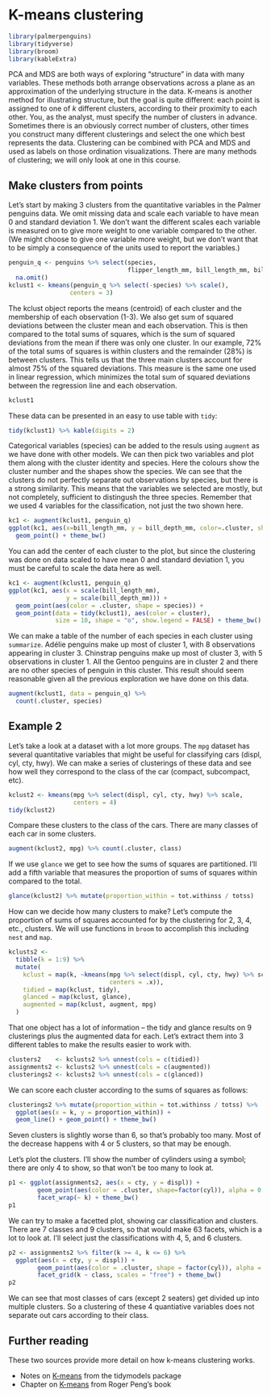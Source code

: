# K-means clustering {#k-means}

```r
library(palmerpenguins)
library(tidyverse)
library(broom)
library(kableExtra)
```


PCA and MDS are both ways of exploring "structure" in data with many variables. These methods both arrange observations across a plane as an approximation of the underlying structure in the data. K-means is another method for illustrating structure, but the goal is quite different: each point is assigned to one of $k$ different clusters, according to their proximity to each other. You, as the analyst, must specify the number of clusters in advance. Sometimes there is an obviously correct number of clusters, other times you construct many different clusterings and select the one which best represents the data.  Clustering can be combined with PCA and MDS and used as labels on those ordination visualizations. There are many methods of clustering; we will only look at one in this course.


## Make clusters from points

Let's start by making 3 clusters from the quantitative variables in the Palmer penguins data. We omit missing data and scale each variable to have mean 0 and standard deviation 1. We don't want the different scales each variable is measured on to give more weight to one variable compared to the other. (We might choose to give one variable more weight, but we don't want that to be simply a consequence of the units used to report the variables.)

```r
penguin_q <- penguins %>% select(species, 
                                 flipper_length_mm, bill_length_mm, bill_depth_mm, body_mass_g) %>%
  na.omit() 
kclust1 <- kmeans(penguin_q %>% select(-species) %>% scale(),
                 centers = 3)
```

The kclust object reports the means (centroid) of each cluster and the membership of each observation (1-3). We also get sum of squared deviations between the cluster mean and each observation. This is then compared to the total sums of squares, which is the sum of squared deviations from the mean if there was only one cluster. In our example, 72% of the total sums of squares is within clusters and the remainder (28%) is between clusters. This tells us that the three main clusters account for almost 75% of the squared deviations. This measure is the same one used in linear regression, which minimizes the total sum of squared deviations between the regression line and each observation.

```r
kclust1
```

These data can be presented in an easy to use table with `tidy`:

```r
tidy(kclust1) %>% kable(digits = 2)
```

Categorical variables (species) can be added to the resuls using `augment` as we have done with other models. We can then pick two variables and plot them along with the cluster identity and species. Here the colours show the cluster number and the shapes show the species. We can see that the clusters do not perfectly separate out observations by species, but there is a strong similarity. This means that the variables we selected are mostly, but not completely, sufficient to distingush the three species. Remember that we used 4 variables for the classification, not just the two shown here.

```r
kc1 <- augment(kclust1, penguin_q)
ggplot(kc1, aes(x=bill_length_mm, y = bill_depth_mm, color=.cluster, shape=species)) + 
  geom_point() + theme_bw()
```

You can add the center of each cluster to the plot, but since the clustering was done on data scaled to have mean 0 and standard deviation 1, you must be careful to scale the data here as well.

```r
kc1 <- augment(kclust1, penguin_q)
ggplot(kc1, aes(x = scale(bill_length_mm), 
                y = scale(bill_depth_mm))) + 
  geom_point(aes(color = .cluster, shape = species)) +
  geom_point(data = tidy(kclust1), aes(color = cluster), 
             size = 10, shape = "o", show.legend = FALSE) + theme_bw()
```



We can make a table of the number of each species in each cluster using `summarize`. Adélie penguins make up most of cluster 1, with 8 observations appearing in cluster 3. Chinstrap penguins make up most of cluster 3, with 5 observations in cluster 1. All the Gentoo penguins are in cluster 2 and there are no other species of penguin in this cluster. This result should seem reasonable given all the previous exploration we have done on this data.

```r
augment(kclust1, data = penguin_q) %>%
  count(.cluster, species)
```

## Example 2

Let's take a look at a dataset with a lot more groups. The `mpg` dataset has several quantitative variables that might be useful for classifying cars (displ, cyl, cty, hwy). We can make a series of clusterings of these data and see how well they correspond to the class of the car (compact, subcompact, etc).

```r
kclust2 <- kmeans(mpg %>% select(displ, cyl, cty, hwy) %>% scale, 
                  centers = 4)
tidy(kclust2)
```

Compare these clusters to the class of the cars. There are many classes of each car in some clusters.

```r
augment(kclust2, mpg) %>% count(.cluster, class)
```

If we use `glance` we get to see how the sums of squares are partitioned. I'll add a fifth variable that measures the proportion of sums of squares within compared to the total.

```r
glance(kclust2) %>% mutate(proportion_within = tot.withinss / totss)
```

How can we decide how many clusters to make? Let's compute the proportion of sums of squares accounted for by the clustering for 2, 3, 4, etc., clusters. We will use functions in `broom` to accomplish this including `nest` and `map`.

```r
kclusts2 <- 
  tibble(k = 1:9) %>%
  mutate(
    kclust = map(k, ~kmeans(mpg %>% select(displ, cyl, cty, hwy) %>% scale,
                            centers = .x)),
    tidied = map(kclust, tidy),
    glanced = map(kclust, glance),
    augmented = map(kclust, augment, mpg)
  )
```

That one object has a lot of information -- the tidy and glance results on 9 clusterings plus the augmented data for each. Let's extract them into 3 different tables to make the results easier to work with.

```r
clusters2    <- kclusts2 %>% unnest(cols = c(tidied))
assignments2 <- kclusts2 %>% unnest(cols = c(augmented))
clusterings2 <- kclusts2 %>% unnest(cols = c(glanced))
```

We can score each cluster according to the sums of squares as follows:

```r
clusterings2 %>% mutate(proportion_within = tot.withinss / totss) %>%
  ggplot(aes(x = k, y = proportion_within)) + 
  geom_line() + geom_point() + theme_bw()
```

Seven clusters is slightly worse than 6, so that's probably too many. Most of the decrease happens with 4 or 5 clusters, so that may be enough.

Let's plot the clusters. I'll show the number of cylinders using a symbol; there are only 4 to show, so that won't be too many to look at.

```r
p1 <- ggplot(assignments2, aes(x = cty, y = displ)) +
        geom_point(aes(color = .cluster, shape=factor(cyl)), alpha = 0.8) + 
        facet_wrap(~ k) + theme_bw()
p1
```

We can try to make a facetted plot, showing car classification and clusters. There are 7 classes and 9 clusters, so that would make 63 facets, which is a lot to look at. I'll select just the classifications with 4, 5, and 6 clusters.

```r
p2 <- assignments2 %>% filter(k >= 4, k <= 6) %>%
  ggplot(aes(x = cty, y = displ)) +
        geom_point(aes(color = .cluster, shape = factor(cyl)), alpha = 0.8) + 
        facet_grid(k ~ class, scales = "free") + theme_bw()
p2
```

We can see that most classes of cars (except 2 seaters) get divided up into multiple clusters. So a clustering of these 4 quantiative variables does not separate out cars according to their class.


## Further reading

These two sources provide more detail on how k-means clustering works.

* Notes on [K-means](https://www.tidymodels.org/learn/statistics/k-means/) from the tidymodels package
* Chapter on [K-means](https://bookdown.org/rdpeng/exdata/k-means-clustering.html) from Roger Peng's book
